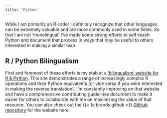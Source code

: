 ```yaml
---
title: "Python"
---
```


While I am primarily an R coder I definitely recognize that other languages can be extremely valuable and are more commonly used in some fields. So that I am not 'monolingual' I've made some strong efforts to self-teach Python and document that process in ways that may be useful to others interested in making a similar leap

## R / Python Bilingualism

First and foremost of these efforts is my stab at a ['bilingualism' website for R & Python](https://njlyon0.github.io/collab_bilingualism/). This site demonstrates a range of increasingly complex R operations and their Python equivalents (or vice versa if you were interested in making the reverse translation). I'm constantly improving on that website and have a comprehensive contributing guidelines document to make it easier for others to collaborate with me on maximizing the value of that resource. You can also check out the {{< fa brands github >}} [GitHub repository](https://github.com/njlyon0/collab_bilingualism) for the website here.

